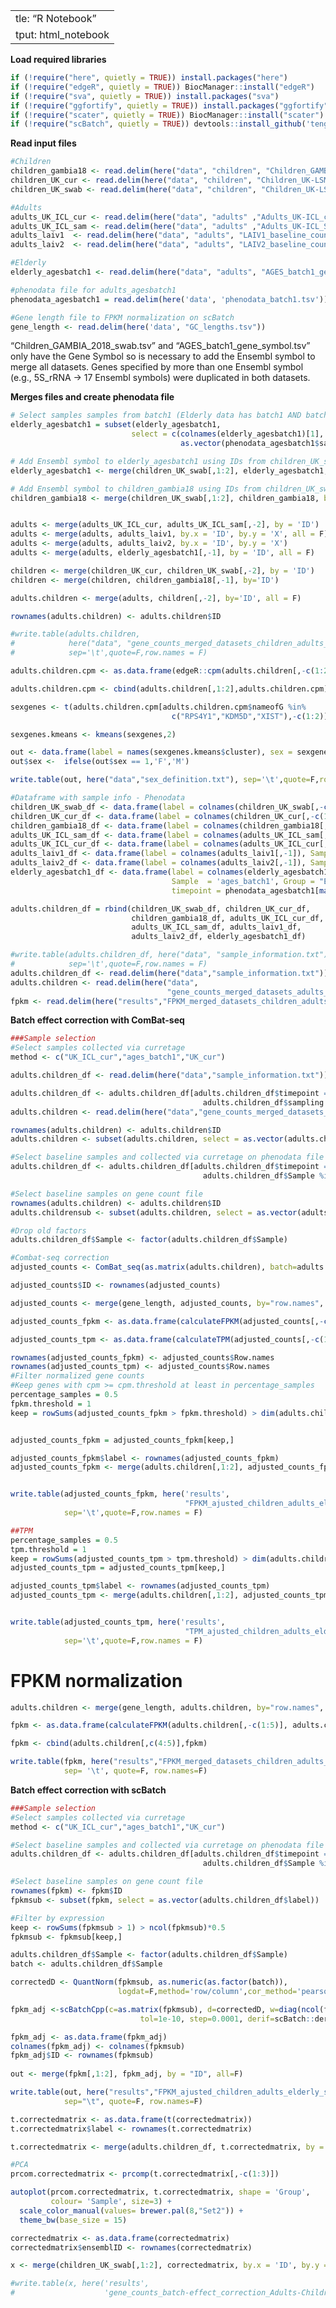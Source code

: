   ---
title: "R Notebook"
output: html_notebook
---

**Load required libraries**
```r
if (!require("here", quietly = TRUE)) install.packages("here")
if (!require("edgeR", quietly = TRUE)) BiocManager::install("edgeR")
if (!require("sva", quietly = TRUE)) install.packages("sva")
if (!require("ggfortify", quietly = TRUE)) install.packages("ggfortify")
if (!require("scater", quietly = TRUE)) BiocManager::install("scater")
if (!require("scBatch", quietly = TRUE)) devtools::install_github('tengfei-emory/scBatch')
```


**Read input files**
```r
#Children
children_gambia18 <- read.delim(here("data", "children", "Children_GAMBIA_2018_swab.tsv"))
children_UK_cur <- read.delim(here("data", "children", "Children_UK-LSMT_curettage.tsv"))
children_UK_swab <- read.delim(here("data", "children", "Children_UK-LSMT_swab.tsv"))

#Adults
adults_UK_ICL_cur <- read.delim(here("data", "adults" ,"Adults_UK-ICL_curettage.tsv"))
adults_UK_ICL_sam <- read.delim(here("data", "adults" ,"Adults_UK-ICL_SAM-strip.tsv"))
adults_laiv1  <- read.delim(here("data", "adults", "LAIV1_baseline_counts_SimonData.txt"))
adults_laiv2  <- read.delim(here("data", "adults", "LAIV2_baseline_counts_SimonData.txt"))

#Elderly
elderly_agesbatch1 <- read.delim(here("data", "adults", "AGES_batch1_gene_symbol.tsv"))

#phenodata file for adults_agesbatch1
phenodata_agesbatch1 = read.delim(here('data', 'phenodata_batch1.tsv'))

#Gene length file to FPKM normalization on scBatch
gene_length <- read.delim(here('data', "GC_lengths.tsv"))
```


"Children_GAMBIA_2018_swab.tsv" and "AGES_batch1_gene_symbol.tsv" only have the Gene Symbol so is necessary to add the Ensembl symbol to merge all datasets. Genes specified by more than one Ensembl symbol (e.g., 5S_rRNA -> 17 Ensembl symbols) were duplicated in both datasets.


**Merges files and create phenodata file**
```r
# Select samples samples from batch1 (Elderly data has batch1 AND batch2)
elderly_agesbatch1 = subset(elderly_agesbatch1, 
                           select = c(colnames(elderly_agesbatch1)[1],
                                      as.vector(phenodata_agesbatch1$sample_id)))

# Add Ensembl symbol to elderly_agesbatch1 using IDs from children_UK_swab
elderly_agesbatch1 <- merge(children_UK_swab[,1:2], elderly_agesbatch1, by.x = 'nameofG', by.y = 'Symbol' , all.y= T)

# Add Ensembl symbol to children_gambia18 using IDs from children_UK_swab
children_gambia18 <- merge(children_UK_swab[,1:2], children_gambia18, by = 'nameofG', all.y= T)


adults <- merge(adults_UK_ICL_cur, adults_UK_ICL_sam[,-2], by = 'ID')
adults <- merge(adults, adults_laiv1, by.x = 'ID', by.y = 'X', all = F)
adults <- merge(adults, adults_laiv2, by.x = 'ID', by.y = 'X')
adults <- merge(adults, elderly_agesbatch1[,-1], by = 'ID', all = F)

children <- merge(children_UK_cur, children_UK_swab[,-2], by = 'ID')
children <- merge(children, children_gambia18[,-1], by='ID')

adults.children <- merge(adults, children[,-2], by='ID', all = F)

rownames(adults.children) <- adults.children$ID

#write.table(adults.children, 
#            here("data", "gene_counts_merged_datasets_children_adults_elderly.txt"),
#            sep='\t',quote=F,row.names = F)
```

```r
adults.children.cpm <- as.data.frame(edgeR::cpm(adults.children[,-c(1:2)]))

adults.children.cpm <- cbind(adults.children[,1:2],adults.children.cpm)

sexgenes <- t(adults.children.cpm[adults.children.cpm$nameofG %in%
                                    c("RPS4Y1","KDM5D","XIST"),-c(1:2)])

sexgenes.kmeans <- kmeans(sexgenes,2)

out <- data.frame(label = names(sexgenes.kmeans$cluster), sex = sexgenes.kmeans$cluster)
out$sex <-  ifelse(out$sex == 1,'F','M')

write.table(out, here("data","sex_definition.txt"), sep='\t',quote=F,row.names=F)

```

```r
#Dataframe with sample info - Phenodata
children_UK_swab_df <- data.frame(label = colnames(children_UK_swab[,-c(1:2)]), Sample  = 'UK_swab', Group = 'Children', timepoint = 'baseline')
children_UK_cur_df <- data.frame(label = colnames(children_UK_cur[,-c(1:2)]), Sample  = 'UK_cur', Group = "Children", timepoint = 'baseline')
children_gambia18_df <- data.frame(label = colnames(children_gambia18[,-c(1:2)]), Sample  = 'Gambia18', Group = "Children", timepoint = 'baseline')
adults_UK_ICL_sam_df <- data.frame(label = colnames(adults_UK_ICL_sam[,-c(1:2)]), Sample  = 'UK_ICL_sam', Group = "Adults", timepoint = 'baseline')
adults_UK_ICL_cur_df <- data.frame(label = colnames(adults_UK_ICL_cur[,-c(1:2)]), Sample  = 'UK_ICL_cur', Group = "Adults", timepoint = 'baseline')
adults_laiv1_df <- data.frame(label = colnames(adults_laiv1[,-1]), Sample  = 'Laiv1', Group = "Adults", timepoint = 'baseline')
adults_laiv2_df <- data.frame(label = colnames(adults_laiv2[,-1]), Sample  = 'Laiv2', Group = "Adults", timepoint = 'baseline')
elderly_agesbatch1_df <- data.frame(label = colnames(elderly_agesbatch1[,-c(1:2)]), 
                                    Sample  = 'ages_batch1', Group = "Elderly", 
                                    timepoint = phenodata_agesbatch1[match(colnames(elderly_agesbatch1[,-c(1:2)]), phenodata_agesbatch1$sample_id),6])

adults.children_df = rbind(children_UK_swab_df, children_UK_cur_df, 
                           children_gambia18_df, adults_UK_ICL_cur_df, 
                           adults_UK_ICL_sam_df, adults_laiv1_df, 
                           adults_laiv2_df, elderly_agesbatch1_df)

#write.table(adults.children_df, here("data", "sample_information.txt"), 
#            sep='\t',quote=F,row.names = F)
adults.children_df <- read.delim(here("data","sample_information.txt"))
adults.children <- read.delim(here("data",
                                   "gene_counts_merged_datasets_adults_children_older.txt"))
fpkm <- read.delim(here("results","FPKM_merged_datasets_children_adults_elderly.txt"))
```

**Batch effect correction with ComBat-seq**
```r
###Sample selection
#Select samples collected via curretage
method <- c("UK_ICL_cur","ages_batch1","UK_cur")

adults.children_df <- read.delim(here("data","sample_information.txt"))

adults.children_df <- adults.children_df[adults.children_df$timepoint == "baseline" &
                                           adults.children_df$sampling.method == "curettage",]
adults.children <- read.delim(here("data","gene_counts_merged_datasets_children_adults_elderly.txt"))

rownames(adults.children) <- adults.children$ID
adults.children <- subset(adults.children, select = as.vector(adults.children_df$label))

#Select baseline samples and collected via curretage on phenodata file
adults.children_df <- adults.children_df[adults.children_df$timepoint == "baseline" &
                                           adults.children_df$Sample %in% method,]

#Select baseline samples on gene count file
rownames(adults.children) <- adults.children$ID
adults.childrensub <- subset(adults.children, select = as.vector(adults.children_df$label))

#Drop old factors
adults.children_df$Sample <- factor(adults.children_df$Sample)

#Combat-seq correction
adjusted_counts <- ComBat_seq(as.matrix(adults.children), batch=adults.children_df$Sample)

adjusted_counts$ID <- rownames(adjusted_counts)

adjusted_counts <- merge(gene_length, adjusted_counts, by="row.names", all=F)

adjusted_counts_fpkm <- as.data.frame(calculateFPKM(adjusted_counts[,-c(1:3)], adjusted_counts$Length))

adjusted_counts_tpm <- as.data.frame(calculateTPM(adjusted_counts[,-c(1:3)], adjusted_counts$Length))

rownames(adjusted_counts_fpkm) <- adjusted_counts$Row.names
rownames(adjusted_counts_tpm) <- adjusted_counts$Row.names
#Filter normalized gene counts 
#Keep genes with cpm >= cpm.threshold at least in percentage_samples 
percentage_samples = 0.5
fpkm.threshold = 1
keep = rowSums(adjusted_counts_fpkm > fpkm.threshold) > dim(adults.children_df )[1]*percentage_samples 


adjusted_counts_fpkm = adjusted_counts_fpkm[keep,]

adjusted_counts_fpkm$label <- rownames(adjusted_counts_fpkm)
adjusted_counts_fpkm <- merge(adults.children[,1:2], adjusted_counts_fpkm, by.x='ID',by.y='label',all=F)


write.table(adjusted_counts_fpkm, here('results',
                                       "FPKM_ajusted_children_adults_elderly_Combat-seq.txt"),
            sep='\t',quote=F,row.names = F)

##TPM
percentage_samples = 0.5
tpm.threshold = 1
keep = rowSums(adjusted_counts_tpm > tpm.threshold) > dim(adults.children_df )[1]*percentage_samples 
adjusted_counts_tpm = adjusted_counts_tpm[keep,]

adjusted_counts_tpm$label <- rownames(adjusted_counts_tpm)
adjusted_counts_tpm <- merge(adults.children[,1:2], adjusted_counts_tpm, by.x='ID',by.y='label',all=F)


write.table(adjusted_counts_tpm, here('results',
                                       "TPM_ajusted_children_adults_elderly_Combat-seq.txt"),
            sep='\t',quote=F,row.names = F)

```

# FPKM normalization
```r
adults.children <- merge(gene_length, adults.children, by="row.names", all=F)

fpkm <- as.data.frame(calculateFPKM(adults.children[,-c(1:5)], adults.children$Length))

fpkm <- cbind(adults.children[,c(4:5)],fpkm)

write.table(fpkm, here("results","FPKM_merged_datasets_children_adults_elderly.txt"), 
            sep= '\t', quote=F, row.names=F)
```


**Batch effect correction with scBatch**
```r

###Sample selection
#Select samples collected via curretage
method <- c("UK_ICL_cur","ages_batch1","UK_cur")

#Select baseline samples and collected via curretage on phenodata file
adults.children_df <- adults.children_df[adults.children_df$timepoint == "baseline" &
                                           adults.children_df$Sample %in% method,]

#Select baseline samples on gene count file
rownames(fpkm) <- fpkm$ID
fpkmsub <- subset(fpkm, select = as.vector(adults.children_df$label))

#Filter by expression
keep <- rowSums(fpkmsub > 1) > ncol(fpkmsub)*0.5
fpkmsub <- fpkmsub[keep,]

adults.children_df$Sample <- factor(adults.children_df$Sample)
batch <- adults.children_df$Sample

correctedD <- QuantNorm(fpkmsub, as.numeric(as.factor(batch)),
                        logdat=F,method='row/column',cor_method='pearson',max=100)

fpkm_adj <-scBatchCpp(c=as.matrix(fpkmsub), d=correctedD, w=diag(ncol(fpkm)), m=1, max=1000,
                             tol=1e-10, step=0.0001, derif=scBatch::derif, verbose=F)

fpkm_adj <- as.data.frame(fpkm_adj)
colnames(fpkm_adj) <- colnames(fpkmsub)
fpkm_adj$ID <- rownames(fpkmsub)
 
out <- merge(fpkm[,1:2], fpkm_adj, by = "ID", all=F)

write.table(out, here("results","FPKM_ajusted_children_adults_elderly_scBatch.txt"),
            sep="\t", quote=F, row.names=F)

t.correctedmatrix <- as.data.frame(t(correctedmatrix))
t.correctedmatrix$label <- rownames(t.correctedmatrix)

t.correctedmatrix <- merge(adults.children_df, t.correctedmatrix, by = 'label')

#PCA
prcom.correctedmatrix <- prcomp(t.correctedmatrix[,-c(1:3)])

autoplot(prcom.correctedmatrix, t.correctedmatrix, shape = 'Group', 
         colour= 'Sample', size=3) +
  scale_color_manual(values= brewer.pal(8,"Set2")) +
  theme_bw(base_size = 15)

correctedmatrix <- as.data.frame(correctedmatrix)
correctedmatrix$ensemblID <- rownames(correctedmatrix)

x <- merge(children_UK_swab[,1:2], correctedmatrix, by.x = 'ID', by.y = 'ensemblID' , all.x= F)

#write.table(x, here('results',
#                    'gene_counts_batch-effect_correction_Adults-Children_UK_Gambia_UK-ICL_AgesBatch1_scBatch_kendall.txt'), sep='\t',quote=F,row.names = F)
```